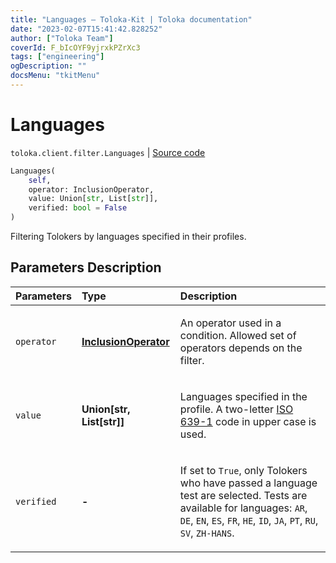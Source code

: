 ```yaml
---
title: "Languages — Toloka-Kit | Toloka documentation"
date: "2023-02-07T15:41:42.828252"
author: ["Toloka Team"]
coverId: F_bIcOYF9yjrxkPZrXc3
tags: ["engineering"]
ogDescription: ""
docsMenu: "tkitMenu"
---
```


# Languages
`toloka.client.filter.Languages` | [Source code](https://github.com/Toloka/toloka-kit/blob/v1.1.3/src/client/filter.py#L366)

```python
Languages(
    self,
    operator: InclusionOperator,
    value: Union[str, List[str]],
    verified: bool = False
)
```

Filtering Tolokers by languages specified in their profiles.

## Parameters Description

| Parameters | Type | Description |
| :----------| :----| :-----------|
`operator`|**[InclusionOperator](/docs/toloka-kit/reference/toloka.client.primitives.operators.InclusionOperator)**|<p>An operator used in a condition. Allowed set of operators depends on the filter.</p>
`value`|**Union\[str, List\[str\]\]**|<p>Languages specified in the profile. A two-letter [ISO 639-1](https://en.wikipedia.org/wiki/List_of_ISO_639-1_codes) code in upper case is used.</p>
`verified`|**-**|<p>If set to `True`, only Tolokers who have passed a language test are selected. Tests are available for languages: `AR`, `DE`, `EN`, `ES`, `FR`, `HE`, `ID`, `JA`, `PT`, `RU`, `SV`, `ZH-HANS`.</p>
